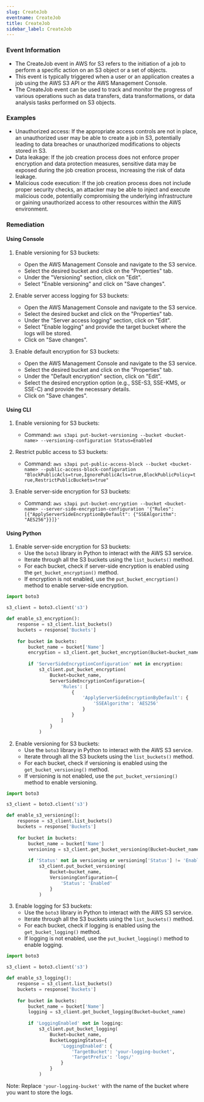 ```yaml
--- 
slug: CreateJob
eventname: CreateJob
title: CreateJob
sidebar_label: CreateJob
---
```

                       
### Event Information

- The CreateJob event in AWS for S3 refers to the initiation of a job to perform a specific action on an S3 object or a set of objects.
- This event is typically triggered when a user or an application creates a job using the AWS S3 API or the AWS Management Console.
- The CreateJob event can be used to track and monitor the progress of various operations such as data transfers, data transformations, or data analysis tasks performed on S3 objects.


### Examples

- Unauthorized access: If the appropriate access controls are not in place, an unauthorized user may be able to create a job in S3, potentially leading to data breaches or unauthorized modifications to objects stored in S3.
- Data leakage: If the job creation process does not enforce proper encryption and data protection measures, sensitive data may be exposed during the job creation process, increasing the risk of data leakage.
- Malicious code execution: If the job creation process does not include proper security checks, an attacker may be able to inject and execute malicious code, potentially compromising the underlying infrastructure or gaining unauthorized access to other resources within the AWS environment.

### Remediation

#### Using Console

1. Enable versioning for S3 buckets:
   - Open the AWS Management Console and navigate to the S3 service.
   - Select the desired bucket and click on the "Properties" tab.
   - Under the "Versioning" section, click on "Edit".
   - Select "Enable versioning" and click on "Save changes".

2. Enable server access logging for S3 buckets:
   - Open the AWS Management Console and navigate to the S3 service.
   - Select the desired bucket and click on the "Properties" tab.
   - Under the "Server access logging" section, click on "Edit".
   - Select "Enable logging" and provide the target bucket where the logs will be stored.
   - Click on "Save changes".

3. Enable default encryption for S3 buckets:
   - Open the AWS Management Console and navigate to the S3 service.
   - Select the desired bucket and click on the "Properties" tab.
   - Under the "Default encryption" section, click on "Edit".
   - Select the desired encryption option (e.g., SSE-S3, SSE-KMS, or SSE-C) and provide the necessary details.
   - Click on "Save changes".

#### Using CLI

1. Enable versioning for S3 buckets:
   - Command: `aws s3api put-bucket-versioning --bucket <bucket-name> --versioning-configuration Status=Enabled`

2. Restrict public access to S3 buckets:
   - Command: `aws s3api put-public-access-block --bucket <bucket-name> --public-access-block-configuration "BlockPublicAcls=true,IgnorePublicAcls=true,BlockPublicPolicy=true,RestrictPublicBuckets=true"`

3. Enable server-side encryption for S3 buckets:
   - Command: `aws s3api put-bucket-encryption --bucket <bucket-name> --server-side-encryption-configuration '{"Rules": [{"ApplyServerSideEncryptionByDefault": {"SSEAlgorithm": "AES256"}}]}'`

#### Using Python

1. Enable server-side encryption for S3 buckets:
   - Use the `boto3` library in Python to interact with the AWS S3 service.
   - Iterate through all the S3 buckets using the `list_buckets()` method.
   - For each bucket, check if server-side encryption is enabled using the `get_bucket_encryption()` method.
   - If encryption is not enabled, use the `put_bucket_encryption()` method to enable server-side encryption.

```python
import boto3

s3_client = boto3.client('s3')

def enable_s3_encryption():
    response = s3_client.list_buckets()
    buckets = response['Buckets']
    
    for bucket in buckets:
        bucket_name = bucket['Name']
        encryption = s3_client.get_bucket_encryption(Bucket=bucket_name)
        
        if 'ServerSideEncryptionConfiguration' not in encryption:
            s3_client.put_bucket_encryption(
                Bucket=bucket_name,
                ServerSideEncryptionConfiguration={
                    'Rules': [
                        {
                            'ApplyServerSideEncryptionByDefault': {
                                'SSEAlgorithm': 'AES256'
                            }
                        }
                    ]
                }
            )
```

2. Enable versioning for S3 buckets:
   - Use the `boto3` library in Python to interact with the AWS S3 service.
   - Iterate through all the S3 buckets using the `list_buckets()` method.
   - For each bucket, check if versioning is enabled using the `get_bucket_versioning()` method.
   - If versioning is not enabled, use the `put_bucket_versioning()` method to enable versioning.

```python
import boto3

s3_client = boto3.client('s3')

def enable_s3_versioning():
    response = s3_client.list_buckets()
    buckets = response['Buckets']
    
    for bucket in buckets:
        bucket_name = bucket['Name']
        versioning = s3_client.get_bucket_versioning(Bucket=bucket_name)
        
        if 'Status' not in versioning or versioning['Status'] != 'Enabled':
            s3_client.put_bucket_versioning(
                Bucket=bucket_name,
                VersioningConfiguration={
                    'Status': 'Enabled'
                }
            )
```

3. Enable logging for S3 buckets:
   - Use the `boto3` library in Python to interact with the AWS S3 service.
   - Iterate through all the S3 buckets using the `list_buckets()` method.
   - For each bucket, check if logging is enabled using the `get_bucket_logging()` method.
   - If logging is not enabled, use the `put_bucket_logging()` method to enable logging.

```python
import boto3

s3_client = boto3.client('s3')

def enable_s3_logging():
    response = s3_client.list_buckets()
    buckets = response['Buckets']
    
    for bucket in buckets:
        bucket_name = bucket['Name']
        logging = s3_client.get_bucket_logging(Bucket=bucket_name)
        
        if 'LoggingEnabled' not in logging:
            s3_client.put_bucket_logging(
                Bucket=bucket_name,
                BucketLoggingStatus={
                    'LoggingEnabled': {
                        'TargetBucket': 'your-logging-bucket',
                        'TargetPrefix': 'logs/'
                    }
                }
            )
```

Note: Replace `'your-logging-bucket'` with the name of the bucket where you want to store the logs.


 